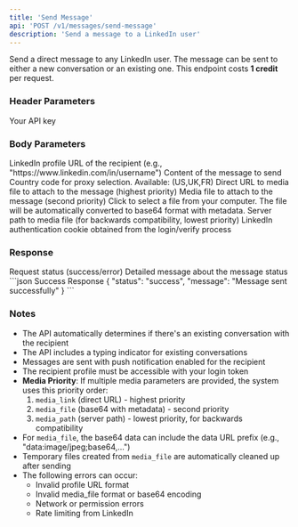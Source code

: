 ```yaml
---
title: 'Send Message'
api: 'POST /v1/messages/send-message'
description: 'Send a message to a LinkedIn user'
---
```


Send a direct message to any LinkedIn user. The message can be sent to either a new conversation or an existing one.
<Note>
  This endpoint costs **1 credit** per request.
</Note>
### Header Parameters

<ParamField header="x-api-key" type="string" required>
  Your API key
</ParamField>

### Body Parameters

<ParamField body="linkedin_url" type="string" required>
  LinkedIn profile URL of the recipient (e.g., "https://www.linkedin.com/in/username")
</ParamField>

<ParamField body="message_text" type="string" required>
  Content of the message to send
</ParamField>
<ParamField body="country" type="string" default="FR">
  Country code for proxy selection. Available: (US,UK,FR)
</ParamField>
<ParamField body="media_link" type="string">
  Direct URL to media file to attach to the message (highest priority)
</ParamField>
<ParamField body="media_file" type="file">
  Media file to attach to the message (second priority)
  <Note>
    Click to select a file from your computer. The file will be automatically converted to base64 format with metadata.
  </Note>
</ParamField>
<ParamField body="media_path" type="string">
  Server path to media file (for backwards compatibility, lowest priority)
</ParamField>
<ParamField body="login_token" type="string" required>
  LinkedIn authentication cookie obtained from the login/verify process
</ParamField>

### Response

<ResponseField name="status" type="string">
  Request status (success/error)
</ResponseField>
<ResponseField name="message" type="string">
  Detailed message about the message status
</ResponseField>


<ResponseExample>
```json Success Response
{
  "status": "success",
  "message": "Message sent successfully"
}
```


</ResponseExample>

### Notes
- The API automatically determines if there's an existing conversation with the recipient
- The API includes a typing indicator for existing conversations
- Messages are sent with push notification enabled for the recipient
- The recipient profile must be accessible with your login token
- **Media Priority**: If multiple media parameters are provided, the system uses this priority order:
  1. `media_link` (direct URL) - highest priority
  2. `media_file` (base64 with metadata) - second priority  
  3. `media_path` (server path) - lowest priority, for backwards compatibility
- For `media_file`, the base64 data can include the data URL prefix (e.g., "data:image/jpeg;base64,...")
- Temporary files created from `media_file` are automatically cleaned up after sending
- The following errors can occur:
  - Invalid profile URL format
  - Invalid media_file format or base64 encoding
  - Network or permission errors
  - Rate limiting from LinkedIn